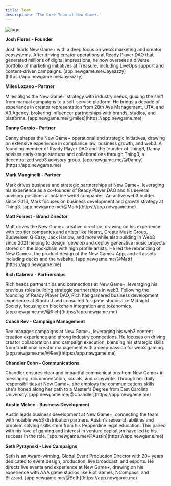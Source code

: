 ```yaml
---
title: Team
description: 'The Core Team at New Game+.'
---
```


<img alt="logo" classname="block" src="/images/logomark-splash.svg" />

**Josh Flores - Founder**

<Expandable title="Bio">
  Josh leads New Game+ with a deep focus on web3 marketing and creator ecosystems. After driving creator operations at Ready Player DAO that generated millions of digital impressions, he now oversees a diverse portfolio of marketing initiatives at Treasure, including LiveOps support and content-driven campaigns.

  <ResponseField name="New Game+ Profile:">
    [app.newgame.me/Jayeazzy](https://app.newgame.me/Jayeazzy)
  </ResponseField>
</Expandable>

**Miles Lozano - Partner**

<Expandable title="Bio">
  Miles aligns the New Game+ strategy with industry needs, guiding the shift from manual campaigns to a self-service platform. He brings a decade of experience in creator representation from 28th Ave Management, UTA, and A3 Agency, brokering influencer partnerships with brands, studios, and platforms.

  <ResponseField name="New Game+ Profile:">
    [app.newgame.me/@miles](https://app.newgame.me)
  </ResponseField>
</Expandable>

**Danny Carpio - Partner**

<Expandable title="Bio">
  Danny shapes the New Game+ operational and strategic initiatives, drawing on extensive experience in compliance law, business growth, and web3. A founding member of Ready Player DAO and the founder of Thing3, Danny advises early-stage startups and collaborations through Thing3, a decentralized web3 advisory group.

  <ResponseField name="New Game+ Profile:">
    [app.newgame.me/@Danny](https://app.newgame.me)
  </ResponseField>
</Expandable>

**Mark Manginelli - Partner**

<Expandable title="Bio">
  Mark drives business and strategic partnerships at New Game+, leveraging his experience as a co-founder of Ready Player DAO and his several advisory positions at notable web3 companies. An active web3 builder since 2016, Mark focuses on business development and growth strategy at Thing3.

  <ResponseField name="New Game+ Profile:">
    [app.newgame.me/@Mark](https://app.newgame.me)
  </ResponseField>
</Expandable>

**Matt Forrest - Brand Director**

<Expandable title="Bio">
  Matt drives the New Game+ creative direction, drawing on his experience with top tier companies and artists like Hearst, Create Music Group, Budweiser, G-Eazy, Jack Harlow, and more while also building in Web3 since 2021 helping to design, develop and deploy generative music projects stored on the blockchain with high profile artists. He led the rebranding of New Game+, the product design of the New Game+ App, and all assets including decks and the website.

  <ResponseField name="New Game+ Profile:">
    [app.newgame.me/@Matt](https://app.newgame.me)
  </ResponseField>
</Expandable>

**Rich Cabrera - Partnerships**

<Expandable title="Bio">
  Rich heads partnerships and connections at New Game+, leveraging his previous roles building strategic partnerships in web3. Following the founding of Ready Player DAO, Rich has garnered business development experience at Stardust and consulted for game studios like Midnight Society, focusing on blockchain integration and tokenomics.

  <ResponseField name="New Game+ Profile:">
    [app.newgame.me/@Rich](https://app.newgame.me)
  </ResponseField>
</Expandable>

**Coach Rev - Campaign Management**

<Expandable title="Bio">
  Rev manages campaigns at New Game+, leveraging his web3 content creation experience and strong industry connections. He focuses on driving creator collaborations and campaign execution, blending his strategic skills from traditional creator management with a deep passion for web3 gaming.

  <ResponseField name="New Game+ Profile:">
    [app.newgame.me/@Rev](https://app.newgame.me)
  </ResponseField>
</Expandable>

**Chandler Cohn - Communications**

<Expandable title="Bio">
  Chandler ensures clear and impactful communications from New Game+ in messaging, documnentation, socials, and copywrite. Through her daily responsibilities at New Game+, she employs the communications skills she's honed along her path to a Master's Degree from East Carolina University.

  <ResponseField name="New Game+ Profile:">
    [app.newgame.me/@Chandler](https://app.newgame.me)
  </ResponseField>
</Expandable>

**Austin Mckee - Business Development**

<Expandable title="Bio">
  Austin leads business development at New Game+, connecting the team with notable web3 distribution partners. Austin's research abilities and problem solving skills stem from his Pepperdine legal education. This paired with his love of gaming and interest in venture capitalism have led to his success in the role.

  <ResponseField name="New Game+ Profile:">
    [app.newgame.me/@Austin](https://app.newgame.me)
  </ResponseField>
</Expandable>

**Seth Pyrzynski - Live Campaigns**

<Expandable title="Bio">
  Seth is an Award-winning, Global Event Production Director with 20+ years dedicated to event design, production, live broadcast, and esports. He directs live events and experience at New Game+, drawing on his experience with AAA game studios like Riot Games, NCompass, and Blizzard.

  <ResponseField name="New Game+ Profile:">
    [app.newgame.me/@Seth](https://app.newgame.me)
  </ResponseField>
</Expandable>